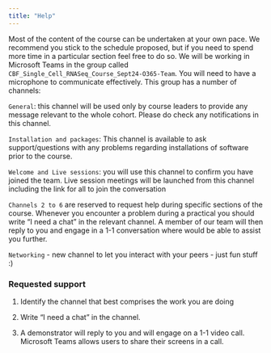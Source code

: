 ```yaml
---
title: "Help"
---
```


Most of the content of the course can be undertaken at your own pace. We recommend you stick to the schedule proposed, but if you need to spend more time in a particular section feel free to do so. We will be working in Microsoft Teams in the group called `CBF_Single_Cell_RNASeq_Course_Sept24-O365-Team`. You will need to have a microphone to communicate effectively. This group has a number of channels:

`General`: this channel will be used only by course leaders to provide any message relevant to the whole cohort. Please do check any notifications in this channel.

`Installation and packages`: This channel is available to ask support/questions with any problems regarding installations of software prior to the course.

`Welcome and Live sessions`: you will use this channel to confirm you have joined the team. Live session meetings will be launched from this channel including the link for all to join the conversation

`Channels 2 to 6` are reserved to request help during specific sections of the course. Whenever you encounter a problem during a practical you should write “I need a chat” in the relevant channel. A member of our team will then reply to you and engage in a 1-1 conversation where would be able to assist you further.

`Networking` - new channel to let you interact with your peers - just fun stuff :)

### Requested support

1.  Identify the channel that best comprises the work you are doing

2.  Write “I need a chat” in the channel.

3.  A demonstrator will reply to you and will engage on a 1-1 video call. Microsoft Teams allows users to share their screens in a call.
